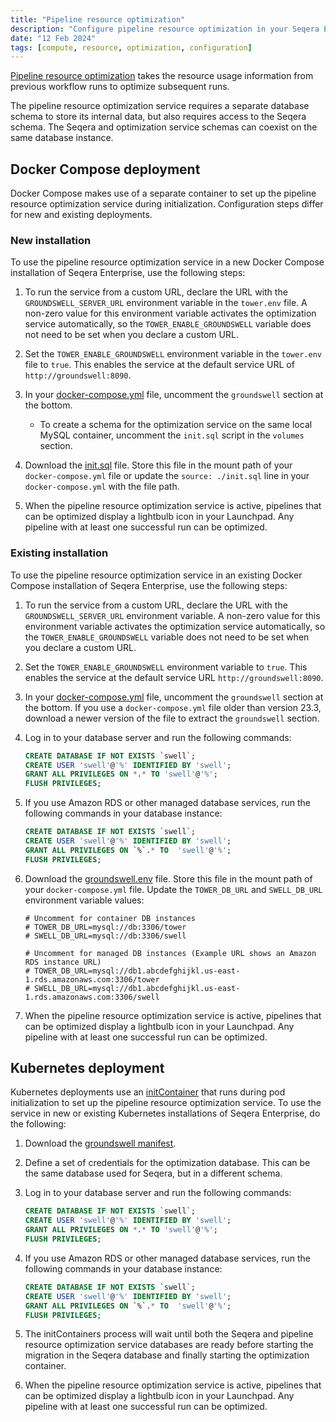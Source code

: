 ```yaml
---
title: "Pipeline resource optimization"
description: "Configure pipeline resource optimization in your Seqera Enterprise deployment."
date: "12 Feb 2024"
tags: [compute, resource, optimization, configuration]
---
```


[Pipeline resource optimization](../../pipeline-optimization/overview.mdx) takes the resource usage information from previous workflow runs to optimize subsequent runs. 

The pipeline resource optimization service requires a separate database schema to store its internal data, but also requires access to the Seqera schema. The Seqera and optimization service schemas can coexist on the same database instance. 

## Docker Compose deployment

Docker Compose makes use of a separate container to set up the pipeline resource optimization service during initialization. Configuration steps differ for new and existing deployments.

### New installation

To use the pipeline resource optimization service in a new Docker Compose installation of Seqera Enterprise, use the following steps:

1. To run the service from a custom URL, declare the URL with the `GROUNDSWELL_SERVER_URL` environment variable in the `tower.env` file. A non-zero value for this environment variable activates the optimization service automatically, so the `TOWER_ENABLE_GROUNDSWELL` variable does not need to be set when you declare a custom URL. 

2. Set the `TOWER_ENABLE_GROUNDSWELL` environment variable in the `tower.env` file to `true`. This enables the service at the default service URL of `http://groundswell:8090`. 

3. In your [docker-compose.yml](../_templates/docker/docker-compose.yml) file, uncomment the `groundswell` section at the bottom. 

    - To create a schema for the optimization service on the same local MySQL container, uncomment the `init.sql` script in the `volumes` section. 

4. Download the [init.sql](../_templates/docker/init.sql) file. Store this file in the mount path of your `docker-compose.yml` file or update the `source: ./init.sql` line in your `docker-compose.yml` with the file path.

5. When the pipeline resource optimization service is active, pipelines that can be optimized display a lightbulb icon in your Launchpad. Any pipeline with at least one successful run can be optimized.


### Existing installation

To use the pipeline resource optimization service in an existing Docker Compose installation of Seqera Enterprise, use the following steps:

1. To run the service from a custom URL, declare the URL with the `GROUNDSWELL_SERVER_URL` environment variable. A non-zero value for this environment variable activates the optimization service automatically, so the `TOWER_ENABLE_GROUNDSWELL` variable does not need to be set when you declare a custom URL. 

2. Set the `TOWER_ENABLE_GROUNDSWELL` environment variable to `true`. This enables the service at the default service URL `http://groundswell:8090`. 

3. In your [docker-compose.yml](../_templates/docker/docker-compose.yml) file, uncomment the `groundswell` section at the bottom. If you use a `docker-compose.yml` file older than version 23.3, download a newer version of the file to extract the `groundswell` section.

4. Log in to your database server and run the following commands:

    ```sql
    CREATE DATABASE IF NOT EXISTS `swell`;
    CREATE USER 'swell'@'%' IDENTIFIED BY 'swell';
    GRANT ALL PRIVILEGES ON *.* TO 'swell'@'%';
    FLUSH PRIVILEGES;
    ```

5. If you use Amazon RDS or other managed database services, run the following commands in your database instance:

    ```sql
    CREATE DATABASE IF NOT EXISTS `swell`;
    CREATE USER 'swell'@'%' IDENTIFIED BY 'swell';
    GRANT ALL PRIVILEGES ON `%`.* TO  'swell'@'%';
    FLUSH PRIVILEGES;
    ```

6. Download the [groundswell.env](../_templates/docker/groundswell.env) file. Store this file in the mount path of your `docker-compose.yml` file. Update the `TOWER_DB_URL` and `SWELL_DB_URL` environment variable values:

    ```env
    # Uncomment for container DB instances
    # TOWER_DB_URL=mysql://db:3306/tower
    # SWELL_DB_URL=mysql://db:3306/swell

    # Uncomment for managed DB instances (Example URL shows an Amazon RDS instance URL)
    # TOWER_DB_URL=mysql://db1.abcdefghijkl.us-east-1.rds.amazonaws.com:3306/tower
    # SWELL_DB_URL=mysql://db1.abcdefghijkl.us-east-1.rds.amazonaws.com:3306/swell
    ```

7. When the pipeline resource optimization service is active, pipelines that can be optimized display a lightbulb icon in your Launchpad. Any pipeline with at least one successful run can be optimized.

## Kubernetes deployment

Kubernetes deployments use an [initContainer](https://kubernetes.io/docs/concepts/workloads/pods/init-containers/) that runs during pod initialization to set up the pipeline resource optimization service. To use the service in new or existing Kubernetes installations of Seqera Enterprise, do the following:

1. Download the [groundswell manifest](../_templates/k8s/groundswell.yml).

2. Define a set of credentials for the optimization database. This can be the same database used for Seqera, but in a different schema.

3. Log in to your database server and run the following commands:

    ```sql
    CREATE DATABASE IF NOT EXISTS `swell`;
    CREATE USER 'swell'@'%' IDENTIFIED BY 'swell';
    GRANT ALL PRIVILEGES ON *.* TO 'swell'@'%';
    FLUSH PRIVILEGES;
    ```

4. If you use Amazon RDS or other managed database services, run the following commands in your database instance:

    ```sql
    CREATE DATABASE IF NOT EXISTS `swell`;
    CREATE USER 'swell'@'%' IDENTIFIED BY 'swell';
    GRANT ALL PRIVILEGES ON `%`.* TO  'swell'@'%';
    FLUSH PRIVILEGES;
    ```

5. The initContainers process will wait until both the Seqera and pipeline resource optimization service databases are ready before starting the migration in the Seqera database and finally starting the optimization container.

6. When the pipeline resource optimization service is active, pipelines that can be optimized display a lightbulb icon in your Launchpad. Any pipeline with at least one successful run can be optimized.